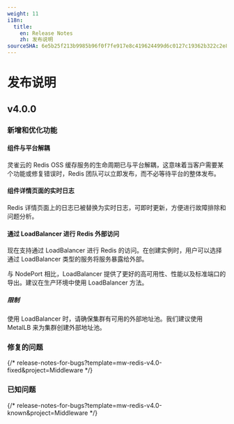 ```yaml
---
weight: 11
i18n:
  title:
    en: Release Notes
    zh: 发布说明
sourceSHA: 6e5b25f213b9985b96f0f7fe917e8c419624499d6c0127c19362b322c2e8d6f7
---
```


# 发布说明

## v4.0.0

### 新增和优化功能

#### 组件与平台解耦

灵雀云的 Redis OSS 缓存服务的生命周期已与平台解耦，这意味着当客户需要某个功能或修复错误时，Redis 团队可以立即发布，而不必等待平台的整体发布。

#### 组件详情页面的实时日志

Redis 详情页面上的日志已被替换为实时日志，可即时更新，方便进行故障排除和问题分析。

#### 通过 LoadBalancer 进行 Redis 外部访问

现在支持通过 LoadBalancer 进行 Redis 的访问。在创建实例时，用户可以选择通过 LoadBalancer 类型的服务将服务暴露给外部。

与 NodePort 相比，LoadBalancer 提供了更好的高可用性、性能以及标准端口的导出。建议在生产环境中使用 LoadBalancer 方法。

##### 限制

使用 LoadBalancer 时，请确保集群有可用的外部地址池。我们建议使用 MetalLB 来为集群创建外部地址池。

### 修复的问题

{/* release-notes-for-bugs?template=mw-redis-v4.0-fixed&project=Middleware */}

### 已知问题

{/* release-notes-for-bugs?template=mw-redis-v4.0-known&project=Middleware */}
